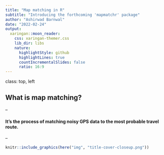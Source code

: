 ```yaml
---
title: "Map matching in R"
subtitle: "Introducing the forthcoming 'mapmatchr' package"
author: "Ashirwad Barnwal"
date: "2022-02-24"
output:
  xaringan::moon_reader:
    css: xaringan-themer.css
    lib_dir: libs
    nature:
      highlightStyle: github
      highlightLines: true
      countIncrementalSlides: false
      ratio: 16:9
---
```


class: top, left

## What is map matching?

--

#### It's the process of matching noisy GPS data to the most probable travel route.

--

```r
knitr::include_graphics(here("img", "title-cover-closeup.png"))
```
